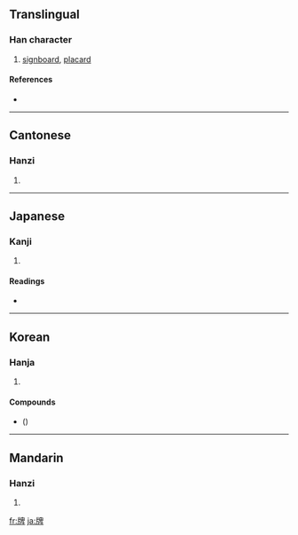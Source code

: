 ==Translingual==

===Han character===
{{Han char|rn=91|rad=片|as=08|sn=12|four=2604<sub>0</sub>|canj=中中竹田十 (LLHWJ), 中弓竹田十 (LNHWJ)}}

# [[signboard]], [[placard]]

====References====
* {{Han ref|kx=0693.340|dkj=19854|dj=1106.280|hdz=32016.280|uh=724C|ud=29260|bh=B550|bd=46416}}

----

==Cantonese==

===Hanzi===
{{yue-hanzi|jyut=|y=paai4}}

# {{defn|Cantonese}}

----

==Japanese==

===Kanji===
{{ja-kanji|grade=|rs=片08}}

# {{defn|Japanese}}

====Readings====
* {{ja-readings|on=[[はい]] (hai)|kun=[[ふだ]] (fuda)}}

----

==Korean==

===Hanja===
{{ko-hanja|hangeul=[[패]], [[배]]|eumhun=|rv=pae, bae|mr=p'ae, pae|y=phay, pay}}

# {{defn|Korean}}

====Compounds====
* {{lang|ko|[[깡牌]]}} ({{lang|ko|깡패}})

----

==Mandarin==

===Hanzi===
{{cmn-hanzi|pin=[[pái]] ([[pai2]])|wg=p'ai<sup>2</sup>}}

# {{defn|Mandarin}}

[[fr:牌]]
[[ja:牌]]